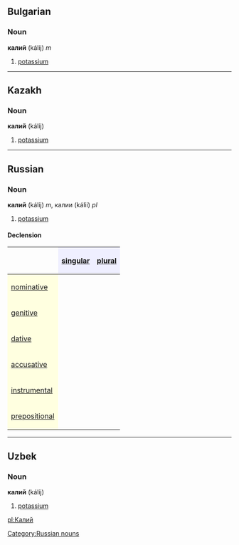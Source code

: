 == Bulgarian ==
=== Noun ===
'''калий''' (kálij) ''m''
#[[potassium]]

----
== Kazakh ==
=== Noun ===
'''калий''' (kálij)
#[[potassium]]

----
== Russian==
=== Noun ===
'''калий''' (kálij) ''m'', калии (kálii) ''pl''
#[[potassium]]

====Declension====
{| border="1" cellpadding="4" cellspacing="0"
!
! style="background-color: #EFEFFF" align="center"|[[singular]]
! style="background-color: #EFEFFF" align="center"|[[plural]]
|-
! style="background-color: #FFFFE0" align="left"|[[nominative case|nominative]]
| align="center"|{{Unicode|ка́лий}}
| align="center"|{{Unicode|ка́лии}}
|-
! style="background-color: #FFFFE0" align="left"|[[genitive case|genitive]]
| align="center"|{{Unicode|ка́лия}}
| align="center"|{{Unicode|ка́лиев}}
|-
! style="background-color: #FFFFE0" align="left"|[[dative case|dative]]
| align="center"|{{Unicode|ка́лию}}
| align="center"|{{Unicode|ка́лиям}}
|-
! style="background-color: #FFFFE0" align="left"|[[accusative case|accusative]]
| align="center"|{{Unicode|ка́лий}}
| align="center"|{{Unicode|ка́лии}}
|-
! style="background-color: #FFFFE0" align="left"|[[instrumental case|instrumental]]
| align="center"|{{Unicode|ка́лием}}
| align="center"|{{Unicode|ка́лиями}}
|-
! style="background-color: #FFFFE0" align="left"|[[prepositional case|prepositional]]
| align="center"|{{Unicode|о ка́лие}}
| align="center"|{{Unicode|о ка́лиях}}
|}

[[Category:Russian nouns]]

----
== Uzbek ==
=== Noun ===
'''калий''' (kálij)
#[[potassium]]

[[pl:Калий]]